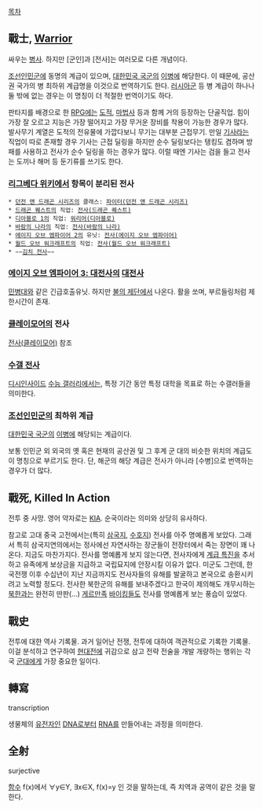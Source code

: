 [[목차]]

== 戰士, [[워리어|Warrior]] ==
싸우는 [[병사]]. 하지만 [군인]과 [전사]는 여러모로 다른 개념이다.

[[조선인민군]]에 동명의 계급이 있으며, [[대한민국 국군]]의 [[이병]]에 해당한다. 이 때문에, 공산권 국가의 병 최하위 계급명을 이것으로 번역하기도 한다. [[러시아군]] 등 병 계급이 하나나 둘 밖에 없는 경우는 이 명칭이 더 적절한 번역이기도 하다.

판타지를 배경으로 한 [[RPG]]에는 [[도적]], [[마법사]] 등과 함께 거의 등장하는 단골직업. 힘이 가장 잘 오르고 지능은 가장 떨어지고 가장 무거운 장비를 착용이 가능한 경우가 많다. 발사무기 계열은 도적의 전유물에 가깝다보니 무기는 대부분 근접무기. 만일 [[기사]]라는 직업이 따로 존재할 경우 기사는 근접 딜링을 하지만 순수 딜링보다는 탱킹도 겸하며 방패를 사용하고 전사가 순수 딜링을 하는 경우가 많다. 이럴 때엔 기사는 검을 들고 전사는 도끼나 해머 등 둔기류를 쓰기도 한다.

=== [[리그베다 위키]]에서 항목이 분리된 전사 ===
 * [[던전 앤 드래곤 시리즈]]의 클래스: [[파이터(던전 앤 드래곤 시리즈)]]
 * [[드래곤 퀘스트]]의 직업: [[전사(드래곤 퀘스트)]]
 * [[디아블로(게임)|디아블로 1]]의 직업: [[워리어(디아블로)]]
 * [[바람의 나라(게임)|바람의 나라]]의 직업: [[전사(바람의 나라)]]
 * [[에이지 오브 엠파이어 2]]의 유닛: [[전사(에이지 오브 엠파이어)]]
 * [[월드 오브 워크래프트]]의 직업: [[전사(월드 오브 워크래프트)]]
 * ~~[[김치 전사]]~~

=== [[에이지 오브 엠파이어 3: 대전사]]의 [[대전사#s-1.1|대전사]] ===
[[민병대]]와 같은 긴급호출유닛. 하지만 [[불의 제단]]에서 나온다. 활을 쏘며, 부르들링처럼 제한시간이 존재.

=== [[클레이모어(만화)|클레이모어]]의 전사 ===
[[전사(클레이모어)]] 참조

=== [[수갤 전사]] ===
[[디시인사이드]] [[수능 갤러리]]에서는, 특정 기간 동안 특정 대학을 목표로 하는 수갤러들을 의미한다.

=== [[조선인민군]]의 최하위 계급 ===
[[대한민국 국군]]의 [[이병]]에 해당되는 계급이다.

보통 인민군 외 외국의 옛 혹은 현재의 공산권 및 그 후계 군 대의 비슷한 위치의 계급도 이 명칭으로 부르기도 한다. 단, 해군의 해당 계급은 전사가 아니라 [수병]으로 번역하는 경우가 더 많다.

== 戰死, Killed In Action ==
전투 중 사망. 영어 약자로는 [[KIA]]. 순국이라는 의미와 상당히 유사하다.

참고로 고대 중국 고전에서는(특히 [[삼국지]], [[수호지]]) 전사를 아주 명예롭게 보았다. 그래서 특히 삼국지연의에서는 정사에선 자연사하는 장군들이 전장터에서 죽는 장면이 꽤 나온다. 지금도 마찬가지다. 전사를 명예롭게 보지 않는다면, 전사자에게 [[계급 특진]]을 추서하고 유족에게 보상금을 지급하고 국립묘지에 안장시킬 이유가 없다. 미군도 그런데, 한국전쟁 이후 수십년이 지난 지금까지도 전사자들의 유해를 발굴하고 본국으로 송환시키려고 노력할 정도다. 전사한 북한군의 유해를 보내주겠다고 한국이 제의해도 개무시하는 [[북한]]과는 완전히 딴판(...) [[게르만족]] [[바이킹]]들도 전사를 명예롭게 보는 풍습이 있었다.

== 戰史 ==
전투에 대한 역사 기록물. 과거 일어난 전쟁, 전투에 대하여 객관적으로 기록한 기록물. 이걸 분석하고 연구하여 [[현대전]]에 귀감으로 삼고 전략 전술을 개발 개량하는 행위는 각국 [[군대]]에게 가장 중요한 일이다.

== 轉寫 ==
transcription

생물체의 [[유전자]]인 [[DNA]]로부터 [[RNA]]를 만들어내는 과정을 의미한다.

== 全射 ==
surjective

[[함수]] f(x)에서 ∀y∈Y, ∃x∈X, f(x)=y 인 것을 말하는데, 즉 치역과 공역이 같은 것을 말한다.
